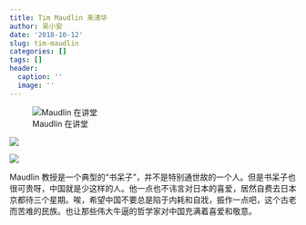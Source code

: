 ```yaml
---
title: Tim Maudlin 来清华
author: 吴小安
date: '2018-10-12'
slug: tim-maudlin
categories: []
tags: []
header:
  caption: ''
  image: ''
---
```



![Maudlin 在讲堂](/post/2018-10-12-tim-maudlin_files/15.jpeg)

![](/post/2018-10-12-tim-maudlin_files/16.jpeg)

![](/post/2018-10-12-tim-maudlin_files/83.jpeg)

Maudlin 教授是一个典型的“书呆子”，并不是特别通世故的一个人。但是书呆子也很可贵呀，中国就是少这样的人。他一点也不讳言对日本的喜爱，居然自费去日本京都待三个星期。唉，希望中国不要总是陷于内耗和自戕，振作一点吧，这个古老而苦难的民族。也让那些伟大牛逼的哲学家对中国充满着喜爱和敬意。

